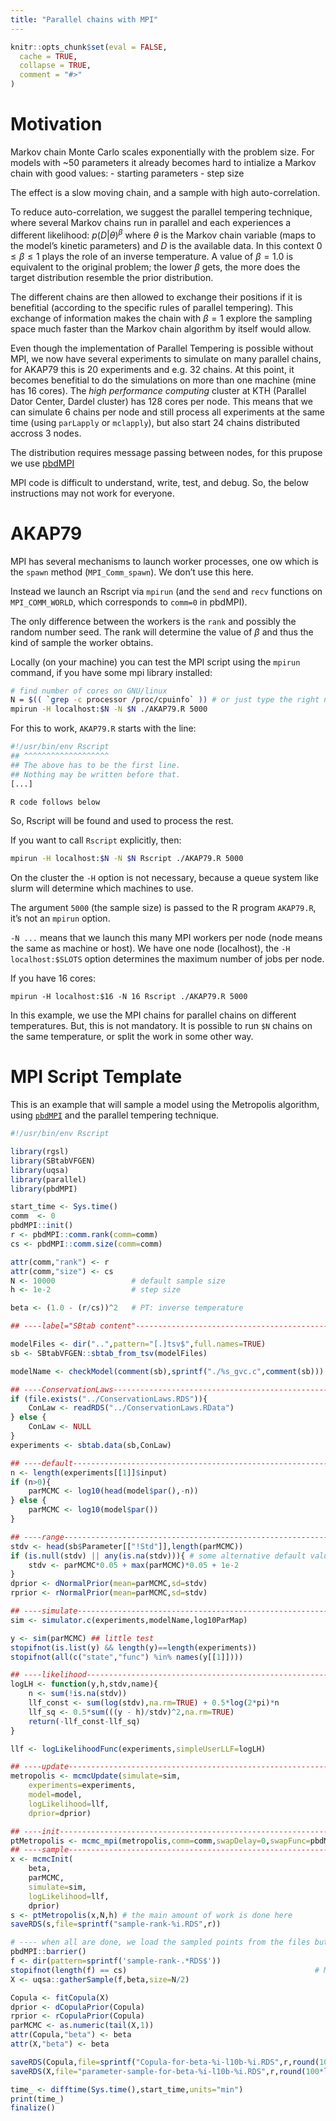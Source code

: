 ```yaml
---
title: "Parallel chains with MPI"
---
```


```r
knitr::opts_chunk$set(eval = FALSE,
  cache = TRUE,
  collapse = TRUE,
  comment = "#>"
)
```

# Motivation

Markov chain Monte Carlo scales exponentially with the problem
size. For models with ~50 parameters it already becomes hard to
intialize a Markov chain with good values:
- starting parameters
- step size

The effect is a slow moving chain, and a sample with high auto-correlation.

To reduce auto-correlation, we suggest the parallel tempering
technique, where several Markov chains run in parallel and each
experiences a different likelihood: $p(D|\theta)^\beta$ where $\theta$
is the Markov chain variable (maps to the model's kinetic parameters)
and $D$ is the available data. In this context $0 \le \beta \le 1$
plays the role of an inverse temperature. A value of $\beta = 1.0$ is
equivalent to the original problem; the lower $\beta$ gets, the more
does the target distribution resemble the prior distribution.

The different chains are then allowed to exchange their positions if
it is benefitial (according to the specific rules of parallel
tempering). This exchange of information makes the chain with $\beta =
1$ explore the sampling space much faster than the Markov chain
algorithm by itself would allow.

Even though the implementation of Parallel Tempering is possible
without MPI, we now have several experiments to simulate on many
parallel chains, for AKAP79 this is 20 experiments and e.g. 32
chains. At this point, it becomes benefitial to do the simulations on
more than one machine (mine has 16 cores). The _high performance
computing_ cluster at KTH (Parallel Dator Center, Dardel cluster) has
128 cores per node. This means that we can simulate 6 chains per node
and still process all experiments at the same time (using
`parLapply` or `mclapply`), but also start 24 chains distributed accross 3 nodes.

The distribution requires message passing between nodes, for this
prupose we use [pbdMPI](https://cran.r-project.org/package=pbdMPI)

MPI code is difficult to understand, write, test, and debug. So, the
below instructions may not work for everyone.

# AKAP79

MPI has several mechanisms to launch worker processes, one ow which is
the `spawn` method (`MPI_Comm_spawn`). We don't use this here.

Instead we launch an Rscript via `mpirun` (and the `send` and
`recv` functions on `MPI_COMM_WORLD`, which corresponds to `comm=0` in
pbdMPI).

The only difference between the workers is the `rank` and possibly the
random number seed. The rank will determine the value of $\beta$ and
thus the kind of sample the worker obtains.


Locally (on your machine) you can test the MPI script using the
`mpirun` command, if you have some mpi library installed:

```sh
# find number of cores on GNU/linux
N = $(( `grep -c processor /proc/cpuinfo` )) # or just type the right number
mpirun -H localhost:$N -N $N ./AKAP79.R 5000
```

For this to work, `AKAP79.R` starts with the line:

```sh
#!/usr/bin/env Rscript
## ^^^^^^^^^^^^^^^^^^^
## The above has to be the first line.
## Nothing may be written before that.
[...]

R code follows below
```

So, Rscript will be found and used to process the rest.

If you want to call `Rscript` explicitly, then:

```sh
mpirun -H localhost:$N -N $N Rscript ./AKAP79.R 5000
```

On the cluster the `-H` option is not necessary, because a queue
system like slurm will determine which machines to use.

The argument `5000` (the sample size) is passed to
the R program `AKAP79.R`, it's not an `mpirun` option.

`-N ...` means that we launch this many MPI workers per node (node
means the same as machine or host). We have one node (localhost), the
`-H localhost:$SLOTS` option determines the maximum number of jobs per
node.

If you have 16 cores:

```
mpirun -H localhost:$16 -N 16 Rscript ./AKAP79.R 5000
```

In this example, we use the MPI chains for parallel chains on
different temperatures. But, this is not mandatory. It is possible to
run `$N` chains on the same temperature, or split the work in some other
way.

# MPI Script Template

This is an example that will sample a model using the Metropolis
algorithm, using [`pbdMPI`](https://cran.r-project.org/package=pbdMPI)
and the parallel tempering technique.

```r
#!/usr/bin/env Rscript

library(rgsl)
library(SBtabVFGEN)
library(uqsa)
library(parallel)
library(pbdMPI)

start_time <- Sys.time()
comm  <- 0
pbdMPI::init()
r <- pbdMPI::comm.rank(comm=comm)
cs <- pbdMPI::comm.size(comm=comm)

attr(comm,"rank") <- r
attr(comm,"size") <- cs
N <- 10000                 # default sample size
h <- 1e-2                  # step size

beta <- (1.0 - (r/cs))^2   # PT: inverse temperature

## ----label="SBtab content"----------------------------------------------------

modelFiles <- dir("..",pattern="[.]tsv$",full.names=TRUE)
sb <- SBtabVFGEN::sbtab_from_tsv(modelFiles)

modelName <- checkModel(comment(sb),sprintf("./%s_gvc.c",comment(sb)))

## ----ConservationLaws----------------------------------------------------------
if (file.exists("../ConservationLaws.RDS")){
	ConLaw <- readRDS("../ConservationLaws.RData")
} else {
	ConLaw <- NULL
}
experiments <- sbtab.data(sb,ConLaw)

## ----default------------------------------------------------------------------
n <- length(experiments[[1]]$input)
if (n>0){
	parMCMC <- log10(head(model$par(),-n))
} else {
	parMCMC <- log10(model$par())
}

## ----range--------------------------------------------------------------------
stdv <- head(sb$Parameter[["!Std"]],length(parMCMC))
if (is.null(stdv) || any(is.na(stdv))){ # some alternative default value
	stdv <- parMCMC*0.05 + max(parMCMC)*0.05 + 1e-2
}
dprior <- dNormalPrior(mean=parMCMC,sd=stdv)
rprior <- rNormalPrior(mean=parMCMC,sd=stdv)

## ----simulate-----------------------------------------------------------------
sim <- simulator.c(experiments,modelName,log10ParMap)

y <- sim(parMCMC) ## little test
stopifnot(is.list(y) && length(y)==length(experiments))
stopifnot(all(c("state","func") %in% names(y[[1]])))

## ----likelihood---------------------------------------------------------------
logLH <- function(y,h,stdv,name){
	n <- sum(!is.na(stdv))
	llf_const <- sum(log(stdv),na.rm=TRUE) + 0.5*log(2*pi)*n
	llf_sq <- 0.5*sum(((y - h)/stdv)^2,na.rm=TRUE)
	return(-llf_const-llf_sq)
}

llf <- logLikelihoodFunc(experiments,simpleUserLLF=logLH)

## ----update-------------------------------------------------------------------
metropolis <- mcmcUpdate(simulate=sim,
	experiments=experiments,
	model=model,
	logLikelihood=llf,
	dprior=dprior)

## ----init---------------------------------------------------------------------
ptMetropolis <- mcmc_mpi(metropolis,comm=comm,swapDelay=0,swapFunc=pbdMPI_bcast_reduce_temperatures)
## ----sample-------------------------------------------------------------------
x <- mcmcInit(
	beta,
	parMCMC,
	simulate=sim,
	logLikelihood=llf,
	dprior)
s <- ptMetropolis(x,N,h) # the main amount of work is done here
saveRDS(s,file=sprintf("sample-rank-%i.RDS",r))

# ---- when all are done, we load the sampled points from the files but only for the right temperature:
pbdMPI::barrier()
f <- dir(pattern=sprintf('sample-rank-.*RDS$'))
stopifnot(length(f) == cs)                                          # MPI comm size
X <- uqsa::gatherSample(f,beta,size=N/2)

Copula <- fitCopula(X)
dprior <- dCopulaPrior(Copula)
rprior <- rCopulaPrior(Copula)
parMCMC <- as.numeric(tail(X,1))
attr(Copula,"beta") <- beta
attr(X,"beta") <- beta

saveRDS(Copula,file=sprintf("Copula-for-beta-%i-l10b-%i.RDS",r,round(100*log10(beta))))
saveRDS(X,file="parameter-sample-for-beta-%i-l10b-%i.RDS",r,round(100*log10(beta)))

time_ <- difftime(Sys.time(),start_time,units="min")
print(time_)
finalize()
```
